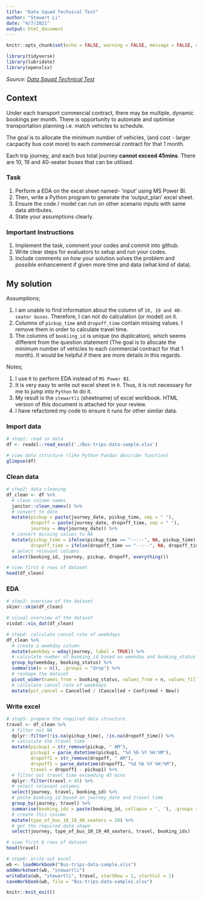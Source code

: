 ```yaml
---
title: "Data Squad Technical Test"
author: "Stewart Li"
date: "4/7/2021"
output: html_document
---
```



```r
knitr::opts_chunk$set(echo = FALSE, warning = FALSE, message = FALSE, error = FALSE, comment = '>')

library(tidyverse)
library(lubridate)
library(openxlsx)
```


*Source:* [*Data Squad Technical Test*](https://github.com/cdg-data-coe/interviews2)


## Context

Under each transport commercial contract, there may be multiple, dynamic bookings per month. There is opportunity to automate and optimise transportation planning i.e. match vehicles to schedule.     

The goal is to allocate the minimum number of vehicles, (and cost - larger cacpacity bus cost more) to each commercial contract for that 1 month.     

Each trip journey, and each bus total journey **cannot exceed 45mins**. There are 10, 19 and 40-seater buses that can be utilised.    


### Task

1. Perform a EDA on the excel sheet named- 'input' using MS Power BI.    
2. Then, write a Python program to generate the 'output_plan' excel sheet.    
3. Ensure the code / model can run on other scenario inputs with same data attributes.    
4. State your assumptions clearly.    


### Important Instructions

1. Implement the task, comment your codes and commit into github.    
2. Write clear steps for evaluators to setup and run your codes.    
3. Include comments on how your solution solves the problem and possible enhancement if given more time and data (what kind of data).    


## My solution


Assumptions;    

1. I am unable to find information about the column of `10, 19 and 40-seater buses`. Therefore, I can not do calculation (or model) on it.     
2. Columns of `pickup_time` and `dropoff_time` contain missing values. I remove them in order to calculate travel time.     
3. The columns of `bookiing_id` is unique (no duplication), which seems different from the question statement (The goal is to allocate the minimum number of vehicles to each commercial contract for that 1 month). It would be helpful if there are more details in this regards.  


Notes;    

1. I use `R` to perform EDA instead of `MS Power BI`.   
2. It is very easy to write out excel sheet in `R`. Thus, it is not necessary for me to jump into `Python` to do it.  
3. My result is the `stewartli` (sheetname) of excel workbook. HTML version of this document is attached for your review.   
4. I have refactored my code to ensure it runs for other similar data.   


### Import data


```r
# step1: read in data
df <- readxl::read_excel('./Bus-trips-data-sample.xlsx')

# view data structure (like Python Pandas describe function)
glimpse(df)
```


### Clean data


```r
# step2: data cleaning
df_clean <- df %>% 
  # clean column names
  janitor::clean_names() %>% 
  # convert to date
  mutate(pickup = paste(journey_date, pickup_time, sep = " "), 
         dropoff = paste(journey_date, dropoff_time, sep = " "), 
         journey = dmy(journey_date)) %>%
  # convert missing values to NA
  mutate(pickup_time = ifelse(pickup_time == "--:--", NA, pickup_time), 
         dropoff_time = ifelse(dropoff_time == "--:--", NA, dropoff_time)) %>% 
  # select relevant columns
  select(booking_id, journey, pickup, dropoff, everything()) 

# view first 6 rows of dataset
head(df_clean)
```


### EDA


```r
# step3: overview of the dataset
skimr::skim(df_clean)

# visual overview of the dataset 
visdat::vis_dat(df_clean)
```


```r
# step4: calculate cancel rate of weekdays
df_clean %>% 
  # create a weekday column
  mutate(weekday = wday(journey, label = TRUE)) %>%
  # calculate number of booking_id based on weekday and booking_status
  group_by(weekday, booking_status) %>% 
  summarise(n = n(), .groups = "drop") %>% 
  # reshape the dataset
  pivot_wider(names_from = booking_status, values_from = n, values_fill = 0) %>% 
  # calculate cancel rate of weekdays
  mutate(pct_cancel = Cancelled / (Cancelled + Confirmed + New)) 
```


### Write excel


```r
# step5: prepare the required data structure
travel <- df_clean %>% 
  # filter out NA
  dplyr::filter(!is.na(pickup_time), !is.na(dropoff_time)) %>% 
  # calculate the travel time
  mutate(pickup1 = str_remove(pickup, " AM"), 
         pickup1 = parse_datetime(pickup1, "%d %b %Y %H:%M"), 
         dropoff1 = str_remove(dropoff, " AM"), 
         dropoff1 = parse_datetime(dropoff1, "%d %b %Y %H:%M"), 
         travel = dropoff1 - pickup1) %>% 
  # filter out travel time exceeding 45 mins
  dplyr::filter(travel < 45) %>% 
  # select relevant columns
  select(journey, travel, booking_id) %>% 
  # paste booking_id based on journey_date and travel time
  group_by(journey, travel) %>% 
  summarise(booking_ids = paste(booking_id, collapse = ', '), .groups = "drop") %>% 
  # create this column
  mutate(type_of_bus_10_19_40_seaters = 10) %>% 
  # get the required data shape
  select(journey, type_of_bus_10_19_40_seaters, travel, booking_ids)

# view first 6 rows of dataset
head(travel)
```


```r
# step6: write out excel
wb <- loadWorkbook("Bus-trips-data-sample.xlsx")
addWorksheet(wb, "stewartli")
writeData(wb, "stewartli", travel, startRow = 1, startCol = 1)
saveWorkbook(wb, file = "Bus-trips-data-sample1.xlsx")
```


```r
knitr::knit_exit()
```






